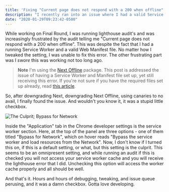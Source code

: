 ```yaml
---
title: 'Fixing "Current page does not respond with a 200 when offline" from Lighthouse Audit'
description: "I recently ran into an issue where I had a valid Service Worker installed, a valid Web Manifest file set up, yet lighthouse was telling me my site was not available when offline. Here's how I ended up fixing it."
date: "2020-01-29T09:23:42-0500"
---
```


While working on Final Round, I was running lighthouse audit's and was increasingly frustrated by the audit telling me "Current page does not respond with a 200 when offline". This was despite the fact that I had a running Service Worker and a valid Web Manifest file. No matter how I tweaked the setting, I was unable to fix this error. The other frustrating part was I _swore_ this was working not too long ago.

> **Note** I'm using the [Next Offline](https://github.com/hanford/next-offline) package. This post is addressed the issue of having a Service Worker and Manifest file set up, yet still receiving this error. If you're not sure if you have the required files set up already, read [this article](https://codelabs.developers.google.com/codelabs/your-first-pwapp).

So, after downgrading Next, downgrading Next Offline, using canaries to no avail, I finally found the issue. And wouldn't you know it, it was a stupid little checkbox.

<p>
  <img
    src="/images/bypass-for-network-wtf.jpg"
    alt="The Culprit; Bypass for Network"
  />
</p>

Inside the "Application" tab in the Chrome developer settings is the service worker section. Here, at the top of the panel are three options - one of them titled "Bypass for Network", which on hover reads "Bypass the service worker and load resources from the Network". Now, I don't know if I turned this on, if this is a default setting, or what, but this setting is the culprit. This seems to be an omnipresent setting, and while running an audit if this is checked you will not access your service worker cache and you will receive the lighthouse error that I did. Unchecking this option will access the worker cache properly and all should be well.

And that's it. Hours and hours of debugging, tweaking, and issue queue perusing, and it was a damn checkbox. Gotta love developing.
